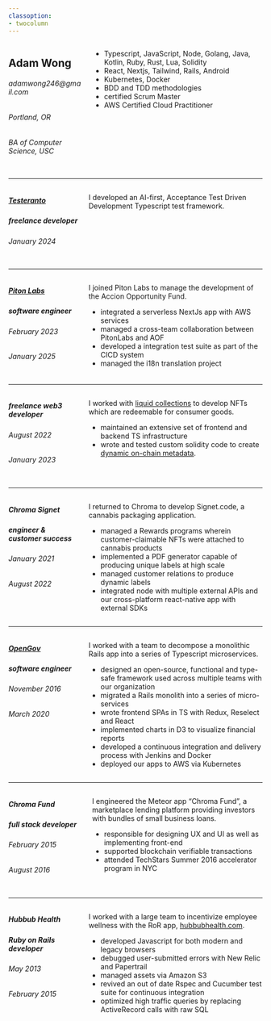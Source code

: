 ```yaml
---
classoption:
- twocolumn
---
```


:::::::::::::: {.columns}
::: {.column width="30%"}

## Adam Wong
###### adamwong246@gmail.com
###### Portland, OR
###### BA of Computer Science, USC

:::
::: {.column width="70%"}

- Typescript, JavaScript, Node, Golang, Java, Kotlin, Ruby, Rust, Lua, Solidity
- React, Nextjs, Tailwind, Rails, Android
- Kubernetes, Docker
- BDD and TDD methodologies
- certified Scrum Master
- AWS Certified Cloud Practitioner

:::
::::::::::::::

---

:::::::::::::: {.columns}
::: {.column width="30%"}

##### [Testeranto](https://www.npmjs.com/package/testeranto)
##### freelance developer
###### January 2024

:::
::: {.column width="75%"}

I developed an AI-first, Acceptance Test Driven Development Typescript test framework.


:::
::::::::::::::

---

:::::::::::::: {.columns}
::: {.column width="30%"}

##### [Piton Labs](https://pitonlabs.com/)
##### software engineer
###### February 2023
###### January 2025

:::
::: {.column width="75%"}

I joined Piton Labs to manage the development of the Accion Opportunity Fund.

- integrated a serverless NextJs app with AWS services
- managed a cross-team collaboration between PitonLabs and AOF
- developed a integration test suite as part of the CICD system
- managed the i18n translation project


:::
::::::::::::::

---

:::::::::::::: {.columns}
::: {.column width="30%"}

##### freelance web3 developer
###### August 2022
###### January 2023

:::
::: {.column width="75%"}

I worked with [liquid collections](https://liquidcollections.com/) to develop NFTs which are redeemable for consumer goods.

- maintained an extensive set of frontend and backend TS infrastructure
- wrote and tested custom solidity code to create [dynamic on-chain metadata](https://opensea.io/assets/ethereum/0xa983d04c0fca6ab46452fe6281a1fcd7f982e3f5/0).


:::
::::::::::::::

---

:::::::::::::: {.columns}
::: {.column width="30%"}

##### Chroma Signet
##### engineer & customer success
###### January 2021
###### August 2022

:::
::: {.column width="75%"}

I returned to Chroma to develop Signet.code, a cannabis packaging application.

- managed a Rewards programs wherein customer-claimable NFTs were attached to cannabis products
- implemented a PDF generator capable of producing unique labels at high scale
- managed customer relations to produce dynamic labels
- integrated node with multiple external APIs and our cross-platform react-native app with external SDKs

:::
::::::::::::::

---

:::::::::::::: {.columns}
::: {.column width="30%"}

##### [OpenGov](http://www.opengov.com/)
##### software engineer
###### November 2016
###### March 2020

:::
::: {.column width="75%"}

I worked with a team to decompose a monolithic Rails app into a series of Typescript microservices.

- designed an open-source, functional and type-safe framework used across multiple teams with our organization
- migrated a Rails monolith into a series of micro-services
- wrote frontend SPAs in TS with Redux, Reselect and React
- implemented charts in D3 to visualize financial reports
- developed a continuous integration and delivery process with Jenkins and Docker
- deployed our apps to AWS via Kubernetes

:::
::::::::::::::

---

:::::::::::::: {.columns}
::: {.column width="30%"}

##### Chroma Fund
##### full stack developer
###### February 2015
###### August 2016

:::
::: {.column width="70%"}

I engineered the Meteor app "Chroma Fund", a marketplace lending platform providing investors with bundles of small business loans.

- responsible for designing UX and UI as well as implementing front-end
- supported blockchain verifiable transactions
- attended TechStars Summer 2016 accelerator program in NYC

:::
::::::::::::::

---

:::::::::::::: {.columns}
::: {.column width="30%"}

##### Hubbub Health
##### Ruby on Rails developer
###### May 2013
###### February 2015

:::
::: {.column width="75%"}

I worked with a large team to incentivize employee wellness with the RoR app, [hubbubhealth.com](hubbubhealth.com).

- developed Javascript for both modern and legacy browsers
- debugged user-submitted errors with New Relic and Papertrail
- managed assets via Amazon S3
- revived an out of date Rspec and Cucumber test suite for continuous integration
- optimized high traffic queries by replacing ActiveRecord calls with raw SQL

:::
::::::::::::::

